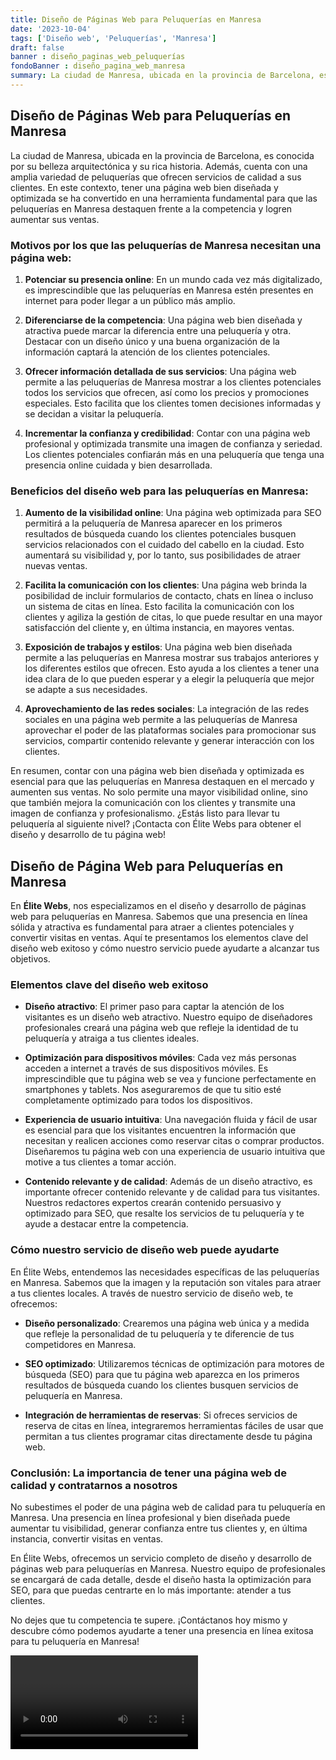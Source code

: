 ```yaml
---
title: Diseño de Páginas Web para Peluquerías en Manresa
date: '2023-10-04'
tags: ['Diseño web', 'Peluquerías', 'Manresa']
draft: false
banner : diseño_paginas_web_peluquerías
fondoBanner : diseño_pagina_web_manresa
summary: La ciudad de Manresa, ubicada en la provincia de Barcelona, es conocida por su belleza arquitectónica y su rica historia. Además, cuenta con una amplia variedad de peluquerías que ofrecen servicios de calidad a sus clientes. En este contexto, tener una página web bien diseñada y optimizada se ha convertido en una herramienta fundamental para que las peluquerías en Manresa destaquen frente a la competencia y logren aumentar sus ventas.
---
```


## Diseño de Páginas Web para Peluquerías en Manresa

La ciudad de Manresa, ubicada en la provincia de Barcelona, es conocida por su belleza arquitectónica y su rica historia. Además, cuenta con una amplia variedad de peluquerías que ofrecen servicios de calidad a sus clientes. En este contexto, tener una página web bien diseñada y optimizada se ha convertido en una herramienta fundamental para que las peluquerías en Manresa destaquen frente a la competencia y logren aumentar sus ventas.

### Motivos por los que las peluquerías de Manresa necesitan una página web:

1. **Potenciar su presencia online**: En un mundo cada vez más digitalizado, es imprescindible que las peluquerías en Manresa estén presentes en internet para poder llegar a un público más amplio.

2. **Diferenciarse de la competencia**: Una página web bien diseñada y atractiva puede marcar la diferencia entre una peluquería y otra. Destacar con un diseño único y una buena organización de la información captará la atención de los clientes potenciales.

3. **Ofrecer información detallada de sus servicios**: Una página web permite a las peluquerías de Manresa mostrar a los clientes potenciales todos los servicios que ofrecen, así como los precios y promociones especiales. Esto facilita que los clientes tomen decisiones informadas y se decidan a visitar la peluquería.

4. **Incrementar la confianza y credibilidad**: Contar con una página web profesional y optimizada transmite una imagen de confianza y seriedad. Los clientes potenciales confiarán más en una peluquería que tenga una presencia online cuidada y bien desarrollada.

### Beneficios del diseño web para las peluquerías en Manresa:

1. **Aumento de la visibilidad online**: Una página web optimizada para SEO permitirá a la peluquería de Manresa aparecer en los primeros resultados de búsqueda cuando los clientes potenciales busquen servicios relacionados con el cuidado del cabello en la ciudad. Esto aumentará su visibilidad y, por lo tanto, sus posibilidades de atraer nuevas ventas.

2. **Facilita la comunicación con los clientes**: Una página web brinda la posibilidad de incluir formularios de contacto, chats en línea o incluso un sistema de citas en línea. Esto facilita la comunicación con los clientes y agiliza la gestión de citas, lo que puede resultar en una mayor satisfacción del cliente y, en última instancia, en mayores ventas.

3. **Exposición de trabajos y estilos**: Una página web bien diseñada permite a las peluquerías en Manresa mostrar sus trabajos anteriores y los diferentes estilos que ofrecen. Esto ayuda a los clientes a tener una idea clara de lo que pueden esperar y a elegir la peluquería que mejor se adapte a sus necesidades.

4. **Aprovechamiento de las redes sociales**: La integración de las redes sociales en una página web permite a las peluquerías de Manresa aprovechar el poder de las plataformas sociales para promocionar sus servicios, compartir contenido relevante y generar interacción con los clientes.

En resumen, contar con una página web bien diseñada y optimizada es esencial para que las peluquerías en Manresa destaquen en el mercado y aumenten sus ventas. No solo permite una mayor visibilidad online, sino que también mejora la comunicación con los clientes y transmite una imagen de confianza y profesionalismo. ¿Estás listo para llevar tu peluquería al siguiente nivel? ¡Contacta con Élite Webs para obtener el diseño y desarrollo de tu página web!

<GifSeo />

<Cta />

## Diseño de Página Web para Peluquerías en Manresa

En **Élite Webs**, nos especializamos en el diseño y desarrollo de páginas web para peluquerías en Manresa. Sabemos que una presencia en línea sólida y atractiva es fundamental para atraer a clientes potenciales y convertir visitas en ventas. Aquí te presentamos los elementos clave del diseño web exitoso y cómo nuestro servicio puede ayudarte a alcanzar tus objetivos.

### Elementos clave del diseño web exitoso

- **Diseño atractivo**: El primer paso para captar la atención de los visitantes es un diseño web atractivo. Nuestro equipo de diseñadores profesionales creará una página web que refleje la identidad de tu peluquería y atraiga a tus clientes ideales.

- **Optimización para dispositivos móviles**: Cada vez más personas acceden a internet a través de sus dispositivos móviles. Es imprescindible que tu página web se vea y funcione perfectamente en smartphones y tablets. Nos aseguraremos de que tu sitio esté completamente optimizado para todos los dispositivos.

- **Experiencia de usuario intuitiva**: Una navegación fluida y fácil de usar es esencial para que los visitantes encuentren la información que necesitan y realicen acciones como reservar citas o comprar productos. Diseñaremos tu página web con una experiencia de usuario intuitiva que motive a tus clientes a tomar acción.

- **Contenido relevante y de calidad**: Además de un diseño atractivo, es importante ofrecer contenido relevante y de calidad para tus visitantes. Nuestros redactores expertos crearán contenido persuasivo y optimizado para SEO, que resalte los servicios de tu peluquería y te ayude a destacar entre la competencia.

### Cómo nuestro servicio de diseño web puede ayudarte

En Élite Webs, entendemos las necesidades específicas de las peluquerías en Manresa. Sabemos que la imagen y la reputación son vitales para atraer a tus clientes locales. A través de nuestro servicio de diseño web, te ofrecemos:

- **Diseño personalizado**: Crearemos una página web única y a medida que refleje la personalidad de tu peluquería y te diferencie de tus competidores en Manresa.

- **SEO optimizado**: Utilizaremos técnicas de optimización para motores de búsqueda (SEO) para que tu página web aparezca en los primeros resultados de búsqueda cuando los clientes busquen servicios de peluquería en Manresa.

- **Integración de herramientas de reservas**: Si ofreces servicios de reserva de citas en línea, integraremos herramientas fáciles de usar que permitan a tus clientes programar citas directamente desde tu página web.

### Conclusión: La importancia de tener una página web de calidad y contratarnos a nosotros

No subestimes el poder de una página web de calidad para tu peluquería en Manresa. Una presencia en línea profesional y bien diseñada puede aumentar tu visibilidad, generar confianza entre tus clientes y, en última instancia, convertir visitas en ventas.

En Élite Webs, ofrecemos un servicio completo de diseño y desarrollo de páginas web para peluquerías en Manresa. Nuestro equipo de profesionales se encargará de cada detalle, desde el diseño hasta la optimización para SEO, para que puedas centrarte en lo más importante: atender a tus clientes.

No dejes que tu competencia te supere. ¡Contáctanos hoy mismo y descubre cómo podemos ayudarte a tener una presencia en línea exitosa para tu peluquería en Manresa!

<Video />

<CtaBot job='Peluquerías' city='Manresa'/>

<Gmaps query='Manresa+españa+maps' />